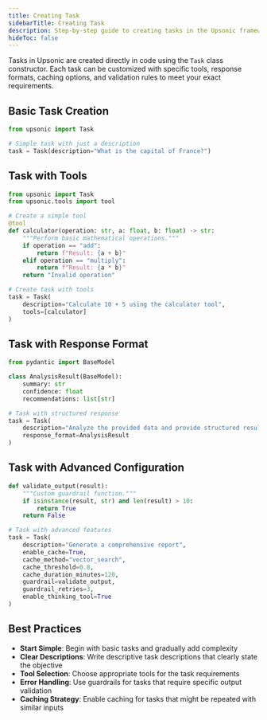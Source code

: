 ```yaml
---
title: Creating Task
sidebarTitle: Creating Task
description: Step-by-step guide to creating tasks in the Upsonic framework
hideToc: false
---
```


Tasks in Upsonic are created directly in code using the `Task` class constructor. Each task can be customized with specific tools, response formats, caching options, and validation rules to meet your exact requirements.

## Basic Task Creation

```python
from upsonic import Task

# Simple task with just a description
task = Task(description="What is the capital of France?")
```

## Task with Tools

```python
from upsonic import Task
from upsonic.tools import tool

# Create a simple tool
@tool
def calculator(operation: str, a: float, b: float) -> str:
    """Perform basic mathematical operations."""
    if operation == "add":
        return f"Result: {a + b}"
    elif operation == "multiply":
        return f"Result: {a * b}"
    return "Invalid operation"

# Create task with tools
task = Task(
    description="Calculate 10 + 5 using the calculator tool",
    tools=[calculator]
)
```

## Task with Response Format

```python
from pydantic import BaseModel

class AnalysisResult(BaseModel):
    summary: str
    confidence: float
    recommendations: list[str]

# Task with structured response
task = Task(
    description="Analyze the provided data and provide structured results",
    response_format=AnalysisResult
)
```

## Task with Advanced Configuration

```python
def validate_output(result):
    """Custom guardrail function."""
    if isinstance(result, str) and len(result) > 10:
        return True
    return False

# Task with advanced features
task = Task(
    description="Generate a comprehensive report",
    enable_cache=True,
    cache_method="vector_search",
    cache_threshold=0.8,
    cache_duration_minutes=120,
    guardrail=validate_output,
    guardrail_retries=3,
    enable_thinking_tool=True
)
```

## Best Practices

- **Start Simple**: Begin with basic tasks and gradually add complexity
- **Clear Descriptions**: Write descriptive task descriptions that clearly state the objective
- **Tool Selection**: Choose appropriate tools for the task requirements
- **Error Handling**: Use guardrails for tasks that require specific output validation
- **Caching Strategy**: Enable caching for tasks that might be repeated with similar inputs
